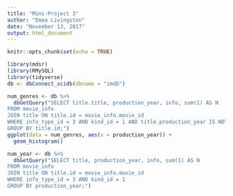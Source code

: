 ```yaml
---
title: "Mini-Project 3"
author: "Emma Livingston"
date: "November 13, 2017"
output: html_document
---
```


```r
knitr::opts_chunk$set(echo = TRUE)
```

```r
library(mdsr)
library(RMySQL)
library(tidyverse)
db <- dbConnect_scidb(dbname = "imdb")
```

```r
num_genres <- db %>%
  dbGetQuery("SELECT title.title, production_year, info, sum(1) AS N
FROM movie_info
JOIN title ON title.id = movie_info.movie_id
WHERE info_type_id = 3 AND kind_id = 1 AND title.production_year IS NOT NULL AND title.production_year <= 2026
GROUP BY title.id;")
ggplot(data = num_genres, aes(x = production_year)) +
  geom_histogram()
```

```r
num_year <- db %>%
  dbGetQuery("SELECT title, production_year, info, sum(1) AS N
FROM movie_info
JOIN title ON title.id = movie_info.movie_id
WHERE info_type_id = 3 AND kind_id = 1
GROUP BY production_year;")
```

